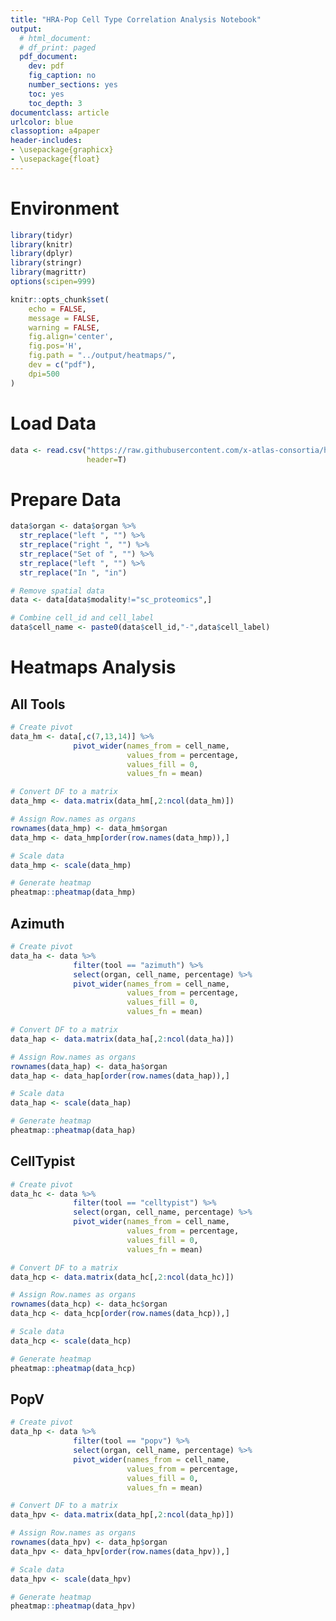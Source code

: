 ```yaml
---
title: "HRA-Pop Cell Type Correlation Analysis Notebook"
output:
  # html_document:
  # df_print: paged
  pdf_document: 
    dev: pdf
    fig_caption: no
    number_sections: yes
    toc: yes
    toc_depth: 3
documentclass: article
urlcolor: blue
classoption: a4paper
header-includes:
- \usepackage{graphicx}
- \usepackage{float}
---
```


# Environment

```r
library(tidyr)
library(knitr)
library(dplyr)
library(stringr)
library(magrittr)
options(scipen=999)

knitr::opts_chunk$set(
    echo = FALSE,
    message = FALSE,
    warning = FALSE,
    fig.align='center',
    fig.pos='H',
    fig.path = "../output/heatmaps/",
    dev = c("pdf"),
    dpi=500
)
```
 
# Load Data

```r
data <- read.csv("https://raw.githubusercontent.com/x-atlas-consortia/hra-pop/main/output-data/v0.10.2/reports/atlas/validation-v5.csv",
                 header=T)
```

# Prepare Data

```r
data$organ <- data$organ %>%
  str_replace("left ", "") %>%
  str_replace("right ", "") %>%
  str_replace("Set of ", "") %>%
  str_replace("left ", "") %>%
  str_replace("In ", "in")

# Remove spatial data
data <- data[data$modality!="sc_proteomics",]

# Combine cell_id and cell_label
data$cell_name <- paste0(data$cell_id,"-",data$cell_label)
```

# Heatmaps Analysis

## All Tools

```r
# Create pivot
data_hm <- data[,c(7,13,14)] %>% 
              pivot_wider(names_from = cell_name,
                          values_from = percentage,
                          values_fill = 0,
                          values_fn = mean)

# Convert DF to a matrix
data_hmp <- data.matrix(data_hm[,2:ncol(data_hm)])

# Assign Row.names as organs
rownames(data_hmp) <- data_hm$organ 
data_hmp <- data_hmp[order(row.names(data_hmp)),]

# Scale data
data_hmp <- scale(data_hmp)

# Generate heatmap
pheatmap::pheatmap(data_hmp)
```

## Azimuth

```r
# Create pivot
data_ha <- data %>% 
              filter(tool == "azimuth") %>%
              select(organ, cell_name, percentage) %>%
              pivot_wider(names_from = cell_name,
                          values_from = percentage,
                          values_fill = 0,
                          values_fn = mean)

# Convert DF to a matrix
data_hap <- data.matrix(data_ha[,2:ncol(data_ha)])

# Assign Row.names as organs
rownames(data_hap) <- data_ha$organ 
data_hap <- data_hap[order(row.names(data_hap)),]

# Scale data
data_hap <- scale(data_hap)

# Generate heatmap
pheatmap::pheatmap(data_hap)
```

## CellTypist

```r
# Create pivot
data_hc <- data %>% 
              filter(tool == "celltypist") %>%
              select(organ, cell_name, percentage) %>%
              pivot_wider(names_from = cell_name,
                          values_from = percentage,
                          values_fill = 0,
                          values_fn = mean)

# Convert DF to a matrix
data_hcp <- data.matrix(data_hc[,2:ncol(data_hc)])

# Assign Row.names as organs
rownames(data_hcp) <- data_hc$organ 
data_hcp <- data_hcp[order(row.names(data_hcp)),]

# Scale data
data_hcp <- scale(data_hcp)

# Generate heatmap
pheatmap::pheatmap(data_hcp)
```

## PopV

```r
# Create pivot
data_hp <- data %>% 
              filter(tool == "popv") %>%
              select(organ, cell_name, percentage) %>%
              pivot_wider(names_from = cell_name,
                          values_from = percentage,
                          values_fill = 0,
                          values_fn = mean)

# Convert DF to a matrix
data_hpv <- data.matrix(data_hp[,2:ncol(data_hp)])

# Assign Row.names as organs
rownames(data_hpv) <- data_hp$organ 
data_hpv <- data_hpv[order(row.names(data_hpv)),]

# Scale data
data_hpv <- scale(data_hpv)

# Generate heatmap
pheatmap::pheatmap(data_hpv)
```